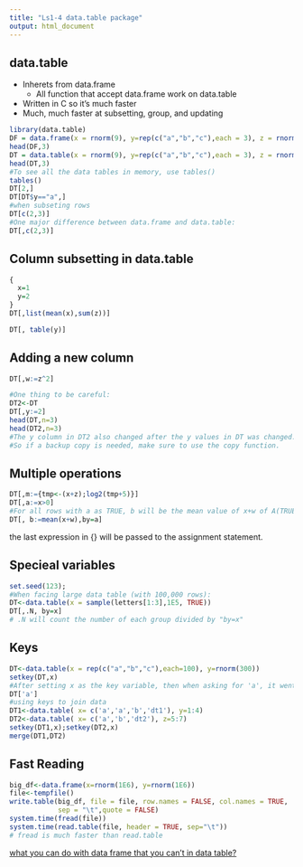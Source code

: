 ```yaml
---
title: "Ls1-4 data.table package"
output: html_document
---
```


## data.table

* Inherets from data.frame
  - All function that accept data.frame work on data.table
* Written in C so it's much faster
* Much, much faster at subsetting, group, and updating
```r
library(data.table)
DF = data.frame(x = rnorm(9), y=rep(c("a","b","c"),each = 3), z = rnorm(9))
head(DF,3)
DT = data.table(x = rnorm(9), y=rep(c("a","b","c"),each = 3), z = rnorm(9))
head(DT,3)
#To see all the data tables in memory, use tables()
tables()
DT[2,]
DT[DT$y=="a",]
#when subseting rows
DT[c(2,3)]
#One major difference between data.frame and data.table:
DT[,c(2,3)]
```


## Column subsetting in data.table


```r
{
  x=1
  y=2
}
DT[,list(mean(x),sum(z))]

DT[, table(y)]
```


## Adding a new column

```r
DT[,w:=z^2]

#One thing to be careful:
DT2<-DT
DT[,y:=2]
head(DT,n=3)
head(DT2,n=3)
#The y column in DT2 also changed after the y values in DT was changed.
#So if a backup copy is needed, make sure to use the copy function.
```


## Multiple operations

```r
DT[,m:={tmp<-(x+z);log2(tmp+5)}]
DT[,a:=x>0]
#For all rows with a as TRUE, b will be the mean value of x+w of A(TRUE).
DT[, b:=mean(x+w),by=a]
```

the last expression in {} will be passed to the assignment statement.


## Specieal variables

```r
set.seed(123);
#When facing large data table (with 100,000 rows):
DT<-data.table(x = sample(letters[1:3],1E5, TRUE))
DT[,.N, by=x]
# .N will count the number of each group divided by "by=x"
```
## Keys

```r
DT<-data.table(x = rep(c("a","b","c"),each=100), y=rnorm(300))
setkey(DT,x)
#After setting x as the key variable, then when asking for 'a', it went to look into x.
DT['a']
#using keys to join data
DT1<-data.table( x= c('a','a','b','dt1'), y=1:4)
DT2<-data.table( x= c('a','b','dt2'), z=5:7)
setkey(DT1,x);setkey(DT2,x)
merge(DT1,DT2)
```

## Fast Reading

```r
big_df<-data.frame(x=rnorm(1E6), y=rnorm(1E6))
file<-tempfile()
write.table(big_df, file = file, row.names = FALSE, col.names = TRUE, 
            sep = "\t",quote = FALSE)
system.time(fread(file))
system.time(read.table(file, header = TRUE, sep="\t"))
# fread is much faster than read.table
```

[what you can do with data frame that you can't in data table?](https://stackoverflow.com/questions/13618488/what-you-can-do-with-a-data-frame-that-you-cant-with-a-data-table)
